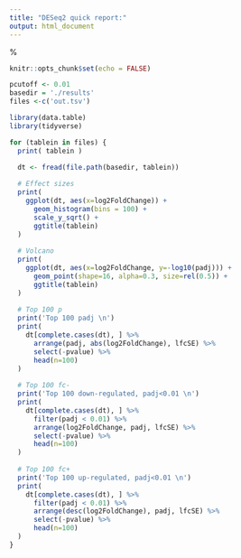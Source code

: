 ```yaml
---
title: "DESeq2 quick report:"
output: html_document
---
```


%\VignetteEngine{knitr::knitr}

```r
knitr::opts_chunk$set(echo = FALSE)
```

```r
pcutoff <- 0.01
basedir = './results'
files <-c('out.tsv')

library(data.table)
library(tidyverse)
```

```r
for (tablein in files) {
  print( tablein )

  dt <- fread(file.path(basedir, tablein))
  
  # Effect sizes
  print(
    ggplot(dt, aes(x=log2FoldChange)) +
      geom_histogram(bins = 100) +
      scale_y_sqrt() +
      ggtitle(tablein)
  )
  
  # Volcano
  print( 
    ggplot(dt, aes(x=log2FoldChange, y=-log10(padj))) +
      geom_point(shape=16, alpha=0.3, size=rel(0.5)) +
      ggtitle(tablein)
  )
  
  # Top 100 p
  print('Top 100 padj \n')
  print(
    dt[complete.cases(dt), ] %>%
      arrange(padj, abs(log2FoldChange), lfcSE) %>%
      select(-pvalue) %>%
      head(n=100)
  )
  
  # Top 100 fc-
  print('Top 100 down-regulated, padj<0.01 \n')
  print(
    dt[complete.cases(dt), ] %>%
      filter(padj < 0.01) %>%
      arrange(log2FoldChange, padj, lfcSE) %>%
      select(-pvalue) %>%
      head(n=100)
  )
  
  # Top 100 fc+
  print('Top 100 up-regulated, padj<0.01 \n')
  print(
    dt[complete.cases(dt), ] %>%
      filter(padj < 0.01) %>%
      arrange(desc(log2FoldChange), padj, lfcSE) %>%
      select(-pvalue) %>%
      head(n=100)
  )
}
```
